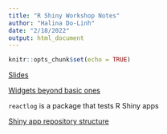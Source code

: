 ```yaml
---
title: "R Shiny Workshop Notes"
author: "Halina Do-Linh"
date: "2/18/2022"
output: html_document
---
```


```r
knitr::opts_chunk$set(echo = TRUE)
```

[Slides](https://ucsb-meds.github.io/shiny-workshop/#1)

[Widgets beyond basic ones](https://github.com/dreamRs/shinyWidgets)

`reactlog` is a package that tests R Shiny apps

[Shiny app repository structure](https://ucsb-meds.github.io/shiny-workshop/#26)



